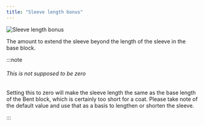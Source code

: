 ```yaml
---
title: "Sleeve length bonus"
---
```


![Sleeve length bonus](sleevelengthbonus.svg)

The amount to extend the sleeve beyond the length of the sleeve in the base block.

:::note


###### This is not supposed to be zero

Setting this to zero will make the sleeve length the same as the base length of the Bent block,
which is certainly too short for a coat.
Please take note of the default value and use that as a basis to lengthen or shorten the sleeve.

:::




